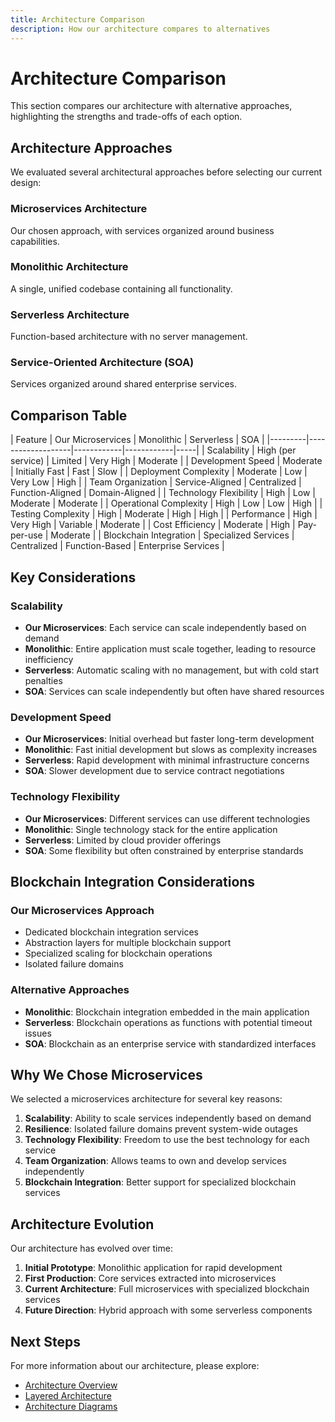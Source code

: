 ```yaml
---
title: Architecture Comparison
description: How our architecture compares to alternatives
---
```



# Architecture Comparison

<ContentBlock>
  This section compares our architecture with alternative approaches, highlighting the strengths and trade-offs of each option.
</ContentBlock>

<SectionAnchor id="architecture-approaches" />

## Architecture Approaches

We evaluated several architectural approaches before selecting our current design:

### Microservices Architecture

Our chosen approach, with services organized around business capabilities.

### Monolithic Architecture

A single, unified codebase containing all functionality.

### Serverless Architecture

Function-based architecture with no server management.

### Service-Oriented Architecture (SOA)

Services organized around shared enterprise services.

<SectionAnchor id="comparison-table" />

## Comparison Table

<TableBlock title="Architecture Comparison">
| Feature | Our Microservices | Monolithic | Serverless | SOA |
|---------|-------------------|------------|------------|-----|
| Scalability | High (per service) | Limited | Very High | Moderate |
| Development Speed | Moderate | Initially Fast | Fast | Slow |
| Deployment Complexity | Moderate | Low | Very Low | High |
| Team Organization | Service-Aligned | Centralized | Function-Aligned | Domain-Aligned |
| Technology Flexibility | High | Low | Moderate | Moderate |
| Operational Complexity | High | Low | Low | High |
| Testing Complexity | High | Moderate | High | High |
| Performance | High | Very High | Variable | Moderate |
| Cost Efficiency | Moderate | High | Pay-per-use | Moderate |
| Blockchain Integration | Specialized Services | Centralized | Function-Based | Enterprise Services |
</TableBlock>

<SectionAnchor id="key-considerations" />

## Key Considerations

### Scalability

- **Our Microservices**: Each service can scale independently based on demand
- **Monolithic**: Entire application must scale together, leading to resource inefficiency
- **Serverless**: Automatic scaling with no management, but with cold start penalties
- **SOA**: Services can scale independently but often have shared resources

### Development Speed

- **Our Microservices**: Initial overhead but faster long-term development
- **Monolithic**: Fast initial development but slows as complexity increases
- **Serverless**: Rapid development with minimal infrastructure concerns
- **SOA**: Slower development due to service contract negotiations

### Technology Flexibility

- **Our Microservices**: Different services can use different technologies
- **Monolithic**: Single technology stack for the entire application
- **Serverless**: Limited by cloud provider offerings
- **SOA**: Some flexibility but often constrained by enterprise standards

<SectionAnchor id="blockchain-considerations" />

## Blockchain Integration Considerations

### Our Microservices Approach

- Dedicated blockchain integration services
- Abstraction layers for multiple blockchain support
- Specialized scaling for blockchain operations
- Isolated failure domains

### Alternative Approaches

- **Monolithic**: Blockchain integration embedded in the main application
- **Serverless**: Blockchain operations as functions with potential timeout issues
- **SOA**: Blockchain as an enterprise service with standardized interfaces

<SectionAnchor id="why-we-chose-microservices" />

## Why We Chose Microservices

We selected a microservices architecture for several key reasons:

1. **Scalability**: Ability to scale services independently based on demand
2. **Resilience**: Isolated failure domains prevent system-wide outages
3. **Technology Flexibility**: Freedom to use the best technology for each service
4. **Team Organization**: Allows teams to own and develop services independently
5. **Blockchain Integration**: Better support for specialized blockchain services

<SectionAnchor id="architecture-evolution" />

## Architecture Evolution

Our architecture has evolved over time:

1. **Initial Prototype**: Monolithic application for rapid development
2. **First Production**: Core services extracted into microservices
3. **Current Architecture**: Full microservices with specialized blockchain services
4. **Future Direction**: Hybrid approach with some serverless components

<SectionAnchor id="next-steps" />

## Next Steps

For more information about our architecture, please explore:

- [Architecture Overview](/architecture/overview)
- [Layered Architecture](/architecture/layers)
- [Architecture Diagrams](/architecture/diagrams)
